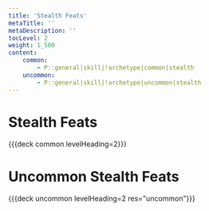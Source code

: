 ```yaml
---
title: 'Stealth Feats'
metaTitle: ''
metaDescription: ''
tocLevel: 2
weight: 1_500
content:
    common:
        - P::general|skill|!archetype|common|stealth
    uncommon:
        - P::general|skill|!archetype|uncommon|stealth
---
```


# Stealth Feats

{{{deck common levelHeading=2}}}

# Uncommon Stealth Feats

{{{deck uncommon levelHeading=2 res="uncommon"}}}
